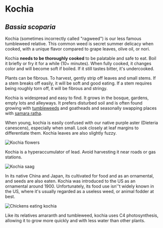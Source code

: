 # Kochia

## _Bassia scoparia_

Kochia (sometimes incorrectly called "ragweed") is our less famous tumbleweed relative. This common weed is secret summer delicacy when cooked, with a unique flavor compared to grape leaves, olive oil, or nori.

Kochia **needs to be thoroughly cooked** to be palatable and safe to eat. Boil it briefly or fry it for a while (10+ minutes). When fully cooked, it changes color and will become soft if boiled. If it still tastes bitter, it's undercooked.

Plants can be fibrous. To harvest, gently strip off leaves and small stems. If a stem breaks off easily, it will be soft and good eating. If a stem requires being roughly torn off, it will be fibrous and stringy.

Kochia is widespread and easy to find. It grows in the bosque, gardens, empty lots and alleyways. It prefers disturbed soil and is often found growing with [tumbleweeds](salsola) and goatheads and seasonally swapping places with [samara ratha](sisybrium).

When young, kochia is easily confused with our native purple aster (Dieteria canescens), especially when small. Look closely at leaf margins to differentiate them. Kochia leaves are also slightly fuzzy.

![Kochia flowers](/assets/bassia/img/stem.jpg "Those tiny flowers along kochia stems release wind-borne pollen, ensuring the plant's genetic diversity. Unfortunately, some human immune systems don't appreciate it!")

Kochia is a hyperaccumulator of lead. Avoid harvesting it near roads or gas stations.

![Kochia saag](/assets/bassia/img/saag.jpg "Kochia saag paneer, after boiling and blending.")

In its native China and Japan, its cultivated for food and as an ornamental, and seeds are also eaten. Kochia was introduced to the US as an ornamental around 1900. Unfortunately, its food use isn''t widely known in the US, where it's usually regarded as a useless weed, or animal fodder at best.

![Chickens eating kochia](/assets/bassia/img/chickens.jpg "Kochia is a favorite food of chickens, perhaps because it is unusually high in protein")

Like its relatives amaranth and tumbleweed, kochia uses C4 photosynthesis, allowing it to grow more quickly and with less water than other plants.

